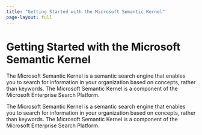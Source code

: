 ```yaml
---
title: "Getting Started with the Microsoft Semantic Kernel"
page-layout: full
---
```


# Getting Started with the Microsoft Semantic Kernel

The Microsoft Semantic Kernel is a semantic search engine that enables you to
search for information in your organization based on concepts, rather than
keywords. The Microsoft Semantic Kernel is a component of the Microsoft
Enterprise Search Platform.

The Microsoft Semantic Kernel is a semantic search engine that enables you to
search for information in your organization based on concepts, rather than
keywords. The Microsoft Semantic Kernel is a component of the Microsoft
Enterprise Search Platform.


